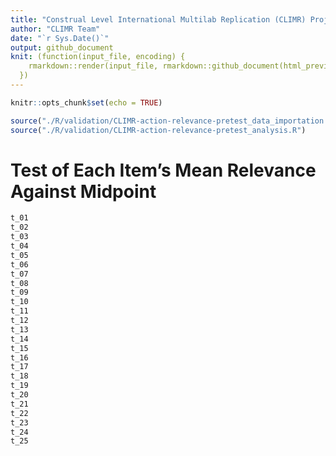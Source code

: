 ```yaml
---
title: "Construal Level International Multilab Replication (CLIMR) Project: BIF Item Action Relevance Pretest Report"
author: "CLIMR Team"
date: "`r Sys.Date()`"
output: github_document
knit: (function(input_file, encoding) {
    rmarkdown::render(input_file, rmarkdown::github_document(html_preview = FALSE), encoding = encoding, output_dir = "./reports/")
  })
---
```


```r
knitr::opts_chunk$set(echo = TRUE)

source("./R/validation/CLIMR-action-relevance-pretest_data_importation.R")
source("./R/validation/CLIMR-action-relevance-pretest_analysis.R")

```

# Test of Each Item's Mean Relevance Against Midpoint

```r
t_01
t_02
t_03
t_04
t_05
t_06
t_07
t_08
t_09
t_10
t_11
t_12
t_13
t_14
t_15
t_16
t_17
t_18
t_19
t_20
t_21
t_22
t_23
t_24
t_25
```


